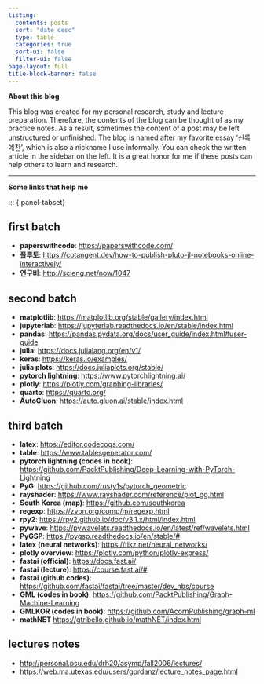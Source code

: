 ```yaml
---
listing:
  contents: posts
  sort: "date desc"
  type: table
  categories: true
  sort-ui: false
  filter-ui: false
page-layout: full
title-block-banner: false
---
```


**About this blog**

This blog was created for my personal research, study and lecture preparation. Therefore, the contents of the blog can be thought of as my practice notes. As a result, sometimes the content of a post may be left unstructured or unfinished. The blog is named after my favorite essay ‘신록예찬’, which is also a nickname I use informally. You can check the written article in the sidebar on the left. It is a great honor for me if these posts can help others to learn and research.

---

**Some links that help me**

::: {.panel-tabset} 

## first batch

- **paperswithcode**: <https://paperswithcode.com/>
- **플루토**: <https://cotangent.dev/how-to-publish-pluto-jl-notebooks-online-interactively/>
- **연구비**: <http://scieng.net/now/1047>

## second batch

- **matplotlib**: <https://matplotlib.org/stable/gallery/index.html> 
- **jupyterlab**: <https://jupyterlab.readthedocs.io/en/stable/index.html> 
- **pandas**: <https://pandas.pydata.org/docs/user_guide/index.html#user-guide>
- **julia**: <https://docs.julialang.org/en/v1/> 
- **keras**: <https://keras.io/examples/>
- **julia plots**: <https://docs.juliaplots.org/stable/> 
- **pytorch lightning**: <https://www.pytorchlightning.ai/> 
- **plotly**: <https://plotly.com/graphing-libraries/>
- **quarto**: <https://quarto.org/> 
- **AutoGluon**: <https://auto.gluon.ai/stable/index.html>

## third batch 

- **latex**: <https://editor.codecogs.com/> 
- **table**: <https://www.tablesgenerator.com/> 
- **pytorch lightning (codes in book)**: <https://github.com/PacktPublishing/Deep-Learning-with-PyTorch-Lightning> 
- **PyG**: <https://github.com/rusty1s/pytorch_geometric> 
- **rayshader**: <https://www.rayshader.com/reference/plot_gg.html> 
- **South Korea (map)**: <https://github.com/southkorea> 
- **regexp**: <https://zvon.org/comp/m/regexp.html> 
- **rpy2**: <https://rpy2.github.io/doc/v3.1.x/html/index.html>
- **pywave**: <https://pywavelets.readthedocs.io/en/latest/ref/wavelets.html>
- **PyGSP**: <https://pygsp.readthedocs.io/en/stable/#>
- **latex (neural networks)**: <https://tikz.net/neural_networks/> 
- **plotly overview**: <https://plotly.com/python/plotly-express/>
- **fastai (official)**: <https://docs.fast.ai/>
- **fastai (lecture)**: <https://course.fast.ai/#> 
- **fastai (github codes)**: <https://github.com/fastai/fastai/tree/master/dev_nbs/course> 
- **GML (codes in book)**: <https://github.com/PacktPublishing/Graph-Machine-Learning>
- **GMLKOR (codes in book)**: <https://github.com/AcornPublishing/graph-ml>
- **mathNET** <https://gtribello.github.io/mathNET/index.html>

## lectures notes

- <http://personal.psu.edu/drh20/asymp/fall2006/lectures/> 
- <https://web.ma.utexas.edu/users/gordanz/lecture_notes_page.html> 